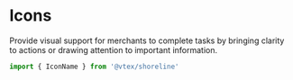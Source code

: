 # Icons

Provide visual support for merchants to complete tasks by bringing clarity to actions or drawing attention to important information.

```js
import { IconName } from '@vtex/shoreline'
```

<IconsGrid />

